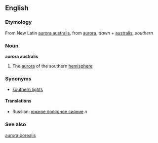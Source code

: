 {{wikipedia}}
==English==
===Etymology===
From New Latin [[aurora australis]], from {{L.}} [[aurora]], ''dawn'' + [[australis]], ''southern''

===Noun===
'''aurora australis'''
#The [[aurora]] of the southern [[hemisphere]]

===Synonyms===
*[[southern lights]]

====Translations====
*Russian: [[южное полярное сияние]] ''n''

===See also===
[[aurora borealis]]
